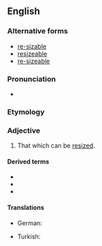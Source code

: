 {{also|re-sizable}}
==English==

===Alternative forms===
* [[re-sizable]] {{qualifier|more formal}}
* [[resizeable]] {{qualifier|UK}}
* [[re-sizeable]] {{qualifier|UK}}

===Pronunciation===
* {{hyphenation|re|si|za|ble|lang=en}}

===Etymology===
{{suffix|en|resize|able}}

===Adjective===
{{en-adj}}

# {{lb|en|computing}} That which can be [[resized]].

====Derived terms====
* {{l|en|nonresizable}}
* {{l|en|resizability}}
* {{l|en|unresizable}}

====Translations====
{{trans-top|computing: able to be resized}}
* German: {{t|de|größenveränderbar}}
{{trans-mid}}
* Turkish: {{t|tr|boyutlandırılabilir}}
{{trans-bottom}}